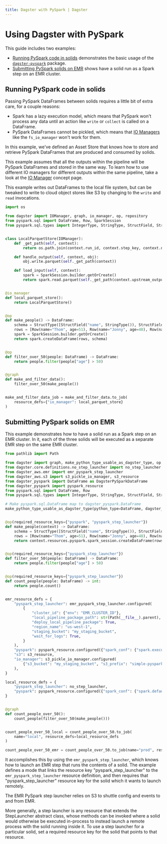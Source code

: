 ```yaml
---
title: Dagster with PySpark | Dagster
---
```


# Using Dagster with PySpark

This guide includes two examples:

- [Running PySpark code in solids](#running-pyspark-code-in-solids) demonstrates the basic usage of the [`dagster-pyspark`](/\_apidocs/libraries/dagster_pyspark) package.
- [Submitting PySpark solids on EMR](#submitting-pyspark-solids-on-emr) shows have a solid run as a Spark step on an EMR cluster.

## Running PySpark code in solids

<CodeReferenceLink filePath="examples/basic_pyspark" />

Passing PySpark DataFrames between solids requires a little bit of extra care, for a couple reasons:

- Spark has a lazy execution model, which means that PySpark won't process any data until an action like `write` or `collect` is called on a DataFrame.
- PySpark DataFrames cannot be pickled, which means that [IO Managers](/concepts/io-management/io-managers) like the `fs_io_manager` won't work for them.

In this example, we've defined an Asset Store that knows how to store and retrieve PySpark DataFrames that are produced and consumed by solids.

This example assumes that all the outputs within the pipeline will be PySpark DataFrames and stored in the same way. To learn how to use different IO managers for different outputs within the same pipeline, take a look at the [IO Manager](/concepts/io-management/io-managers) concept page.

This example writes out DataFrames to the local file system, but can be tweaked to write to cloud object stores like S3 by changing to the `write` and `read` invocations.

```python file=../../basic_pyspark/repo.py startafter=start_repo_marker_0 endbefore=end_repo_marker_0
import os

from dagster import IOManager, graph, io_manager, op, repository
from pyspark.sql import DataFrame, Row, SparkSession
from pyspark.sql.types import IntegerType, StringType, StructField, StructType


class LocalParquetStore(IOManager):
    def _get_path(self, context):
        return os.path.join(context.run_id, context.step_key, context.name)

    def handle_output(self, context, obj):
        obj.write.parquet(self._get_path(context))

    def load_input(self, context):
        spark = SparkSession.builder.getOrCreate()
        return spark.read.parquet(self._get_path(context.upstream_output))


@io_manager
def local_parquet_store():
    return LocalParquetStore()


@op
def make_people() -> DataFrame:
    schema = StructType([StructField("name", StringType()), StructField("age", IntegerType())])
    rows = [Row(name="Thom", age=51), Row(name="Jonny", age=48), Row(name="Nigel", age=49)]
    spark = SparkSession.builder.getOrCreate()
    return spark.createDataFrame(rows, schema)


@op
def filter_over_50(people: DataFrame) -> DataFrame:
    return people.filter(people["age"] > 50)


@graph
def make_and_filter_data():
    filter_over_50(make_people())


make_and_filter_data_job = make_and_filter_data.to_job(
    resource_defs={"io_manager": local_parquet_store}
)
```

## Submitting PySpark solids on EMR

<CodeReferenceLink filePath="examples/emr_pyspark" />

This example demonstrates how to have a solid run as a Spark step on an EMR cluster. In it, each of the three solids will be executed as a separate EMR step on the same EMR cluster.

```python file=../../emr_pyspark/repo.py startafter=start-snippet endbefore=end-snippet
from pathlib import Path

from dagster import graph, make_python_type_usable_as_dagster_type, op, repository
from dagster.core.definitions.no_step_launcher import no_step_launcher
from dagster_aws.emr import emr_pyspark_step_launcher
from dagster_aws.s3 import s3_pickle_io_manager, s3_resource
from dagster_pyspark import DataFrame as DagsterPySparkDataFrame
from dagster_pyspark import pyspark_resource
from pyspark.sql import DataFrame, Row
from pyspark.sql.types import IntegerType, StringType, StructField, StructType

# Make pyspark.sql.DataFrame map to dagster_pyspark.DataFrame
make_python_type_usable_as_dagster_type(python_type=DataFrame, dagster_type=DagsterPySparkDataFrame)


@op(required_resource_keys={"pyspark", "pyspark_step_launcher"})
def make_people(context) -> DataFrame:
    schema = StructType([StructField("name", StringType()), StructField("age", IntegerType())])
    rows = [Row(name="Thom", age=51), Row(name="Jonny", age=48), Row(name="Nigel", age=49)]
    return context.resources.pyspark.spark_session.createDataFrame(rows, schema)


@op(required_resource_keys={"pyspark_step_launcher"})
def filter_over_50(people: DataFrame) -> DataFrame:
    return people.filter(people["age"] > 50)


@op(required_resource_keys={"pyspark_step_launcher"})
def count_people(people: DataFrame) -> int:
    return people.count()


emr_resource_defs = {
    "pyspark_step_launcher": emr_pyspark_step_launcher.configured(
        {
            "cluster_id": {"env": "EMR_CLUSTER_ID"},
            "local_pipeline_package_path": str(Path(__file__).parent),
            "deploy_local_pipeline_package": True,
            "region_name": "us-west-1",
            "staging_bucket": "my_staging_bucket",
            "wait_for_logs": True,
        }
    ),
    "pyspark": pyspark_resource.configured({"spark_conf": {"spark.executor.memory": "2g"}}),
    "s3": s3_resource,
    "io_manager": s3_pickle_io_manager.configured(
        {"s3_bucket": "my_staging_bucket", "s3_prefix": "simple-pyspark"}
    ),
}

local_resource_defs = {
    "pyspark_step_launcher": no_step_launcher,
    "pyspark": pyspark_resource.configured({"spark_conf": {"spark.default.parallelism": 1}}),
}


@graph
def count_people_over_50():
    count_people(filter_over_50(make_people()))


count_people_over_50_local = count_people_over_50.to_job(
    name="local", resource_defs=local_resource_defs
)

count_people_over_50_emr = count_people_over_50.to_job(name="prod", resource_defs=emr_resource_defs)
```

It accomplishes this by using the `emr_pyspark_step_launcher`, which knows how to launch an EMR step that runs the contents of a solid. The example defines a mode that links the resource key "pyspark_step_launcher" to the `emr_pyspark_step_launcher` resource definition, and then requires that "pyspark_step_launcher" resource key for the solid which it wants to launch remotely.

The EMR PySpark step launcher relies on S3 to shuttle config and events to and from EMR.

More generally, a step launcher is any resource that extends the StepLauncher abstract class, whose methods can be invoked where a solid would otherwise be executed in-process to instead launch a remote process with the solid running inside it. To use a step launcher for a particular solid, set a required resource key for the solid that points to that resource.
